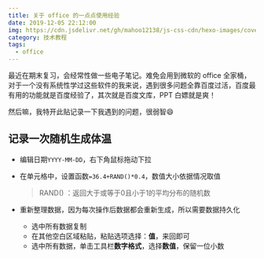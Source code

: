 ```yaml
---
title: 关于 office 的一点点使用经验
date: 2019-12-05 22:12:00
img: https://cdn.jsdelivr.net/gh/mahoo12138/js-css-cdn/hexo-images/cover/office.png
category: 技术教程
tags:
  - office
---
```


最近在期末复习，会经常性做一些电子笔记。难免会用到微软的 office 全家桶，对于一个没有系统性学过这些软件的我来说，遇到很多问题全靠百度过活，百度最有用的功能就是百度经验了，其次就是百度文库，PPT 白嫖就是爽！

然后嘛，我特开此贴记录一下我遇到的问题，很弱智:smile:

## 记录一次随机生成体温

- 编辑日期`YYYY-MM-DD`，右下角鼠标拖动下拉

- 在单元格中，设置函数`=36.4+RAND()*0.4`，数值大小依据情况取值

  > RAND() ：返回大于或等于0且小于1的平均分布的随机数

- 重新整理数据，因为每次操作后数据都会重新生成，所以需要数据持久化
  - 选中所有数据复制
  - 在其他空白区域粘贴，粘贴选项选择：**值**，来回即可
  - 选中所有数据，单击工具栏**数字格式**，选择**数值**，保留一位小数
